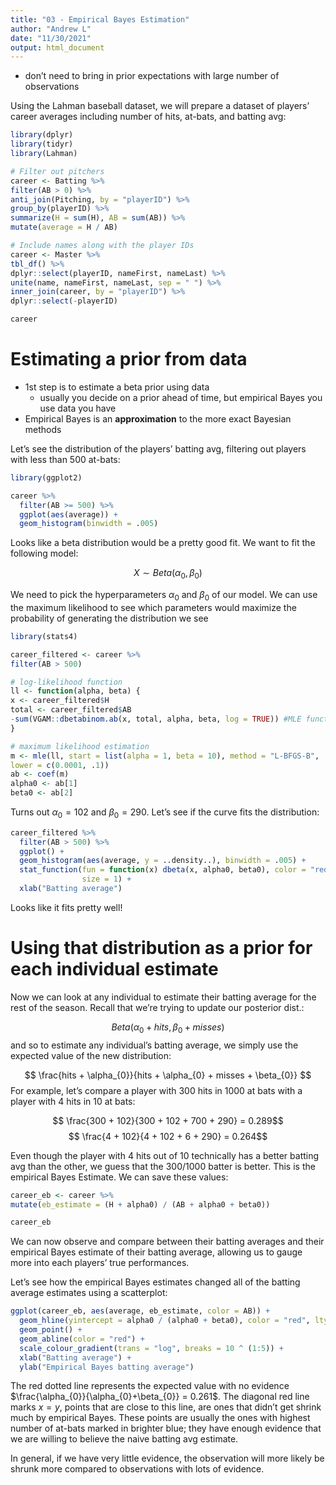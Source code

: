 ```yaml
---
title: "03 - Empirical Bayes Estimation"
author: "Andrew L"
date: "11/30/2021"
output: html_document
---
```


* don't need to bring in prior expectations with large number of observations

Using the Lahman baseball dataset, we will prepare a dataset of players' career averages including number of hits, at-bats, and batting avg:

```r
library(dplyr)
library(tidyr)
library(Lahman)

# Filter out pitchers
career <- Batting %>%
filter(AB > 0) %>%
anti_join(Pitching, by = "playerID") %>%
group_by(playerID) %>%
summarize(H = sum(H), AB = sum(AB)) %>%
mutate(average = H / AB)

# Include names along with the player IDs
career <- Master %>%
tbl_df() %>%
dplyr::select(playerID, nameFirst, nameLast) %>%
unite(name, nameFirst, nameLast, sep = " ") %>%
inner_join(career, by = "playerID") %>%
dplyr::select(-playerID)

career
```

# Estimating a prior from data

* 1st step is to estimate a beta prior using data
  + usually you decide on a prior ahead of time, but empirical Bayes you use data you have
* Empirical Bayes is an __approximation__ to the more exact Bayesian methods

Let's see the distribution of the players' batting avg, filtering out players with less than 500 at-bats:

```r
library(ggplot2)

career %>%
  filter(AB >= 500) %>%
  ggplot(aes(average)) +
  geom_histogram(binwidth = .005)
```

Looks like a beta distribution would be a pretty good fit. We want to fit the following model:

$$ X \sim {Beta(\alpha_{0},\beta_{0})}$$

We need to pick the hyperparameters $\alpha_{0}$ and $\beta_{0}$ of our model. We can use the maximum likelihood to see which parameters would maximize the probability of generating the distribution we see

```r
library(stats4)

career_filtered <- career %>%
filter(AB > 500)

# log-likelihood function
ll <- function(alpha, beta) {
x <- career_filtered$H
total <- career_filtered$AB
-sum(VGAM::dbetabinom.ab(x, total, alpha, beta, log = TRUE)) #MLE function
}

# maximum likelihood estimation
m <- mle(ll, start = list(alpha = 1, beta = 10), method = "L-BFGS-B",
lower = c(0.0001, .1))
ab <- coef(m)
alpha0 <- ab[1]
beta0 <- ab[2]
```

Turns out $\alpha_{0} = 102$ and $\beta_{0} = 290$. Let's see if the curve fits the distribution:

```r
career_filtered %>%
  filter(AB > 500) %>%
  ggplot() +
  geom_histogram(aes(average, y = ..density..), binwidth = .005) +
  stat_function(fun = function(x) dbeta(x, alpha0, beta0), color = "red",
                size = 1) +
  xlab("Batting average")
```
Looks like it fits pretty well!

# Using that distribution as a prior for each individual estimate
Now we can look at any individual to estimate their batting average for the rest of the season. Recall that we're trying to update our posterior dist.:

$$ Beta(\alpha_{0} + hits, \beta_{0} + misses) $$
and so to estimate any individual's batting average, we simply use the expected value of the new distribution:

$$ \frac{hits + \alpha_{0}}{hits + \alpha_{0} + misses + \beta_{0}} $$
For example, let's compare a player with 300 hits in 1000 at bats with a player with 4 hits in 10 at bats:

$$ \frac{300 + 102}{300 + 102 + 700 + 290} = 0.289$$
$$ \frac{4 + 102}{4 + 102 + 6 + 290} = 0.264$$

Even though the player with 4 hits out of 10 technically has a better batting avg than the other, we guess that the 300/1000 batter is better. This is the empirical Bayes Estimate. We can save these values:

```r
career_eb <- career %>%
mutate(eb_estimate = (H + alpha0) / (AB + alpha0 + beta0))

career_eb
```

We can now observe and compare between their batting averages and their empirical Bayes estimate of their batting average, allowing us to gauge more into each players' true performances.

Let's see how the empirical Bayes estimates changed all of the batting average estimates using a scatterplot:

```r
ggplot(career_eb, aes(average, eb_estimate, color = AB)) +
  geom_hline(yintercept = alpha0 / (alpha0 + beta0), color = "red", lty = 2) +
  geom_point() +
  geom_abline(color = "red") +
  scale_colour_gradient(trans = "log", breaks = 10 ^ (1:5)) +
  xlab("Batting average") +
  ylab("Empirical Bayes batting average")
```
The red dotted line represents the expected value with no evidence $\frac{\alpha_{0}}{\alpha_{0}+\beta_{0}} = 0.261$. The diagonal red line marks $x=y$, points that are close to this line, are ones that didn't get shrink much by empirical Bayes. These points are usually the ones with highest number of at-bats marked in brighter blue; they have enough evidence that we are willing to believe the naive batting avg estimate.

In general, if we have very little evidence, the observation will more likely be shrunk more compared to observations with lots of evidence.
